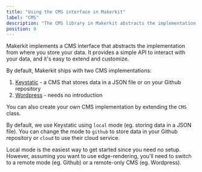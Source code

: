 ```yaml
---
title: "Using the CMS interface in Makerkit"
label: "CMS"
description: "The CMS library in Makerkit abstracts the implementation from where you store your data. It provides a simple API to interact with your data, and it's easy to extend and customize."
position: 0
---
```


Makerkit implements a CMS interface that abstracts the implementation from where you store your data. It provides a simple API to interact with your data, and it's easy to extend and customize.

By default, Makerkit ships with two CMS implementations:

1. [Keystatic](https://keystatic.com) - a CMS that stores data in a JSON file or on your Github repository
2. [Wordpress](https://wordpress.org) - needs no introduction

You can also create your own CMS implementation by extending the `CMS` class.

By default, we use Keystatic using `local` mode (eg. storing data in a JSON file). You can change the mode to `github` to store data in your Github repository or `cloud` to use their cloud service.

Local mode is the easiest way to get started since you need no setup. However, assuming you want to use edge-rendering, you'll need to switch to a remote mode (eg. Github) or a remote-only CMS (eg. Wordpress).
